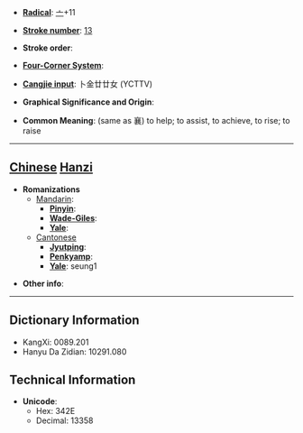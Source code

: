 * '''[[Wiktionary:Chinese radical index| Radical]]''': [[Wiktionary:Chinese radical index 亠|亠]]+11

* '''[[Wiktionary:Chinese total strokes index|Stroke number]]''': [[Wiktionary:Chinese total strokes index 13|13]]

* '''Stroke order''': 

* '''[[Wiktionary:Chinese four corner index|Four-Corner System]]''': 

* '''[[Wiktionary:Chinese Cangjie index|Cangjie input]]''': 卜金廿廿女 (YCTTV)

* '''Graphical Significance and Origin''': 

* '''Common Meaning''': (same as 襄) to help; to assist, to achieve, to rise; to raise

----

== [[Chinese]] [[Hanzi]] ==

* '''Romanizations'''
** [[Mandarin]]:
*** '''[[Pinyin]]''': 
*** '''[[Wade-Giles]]''': 
*** '''[[Yale]]''': 
**[[Cantonese]]
***'''[[Jyutping]]''':
***'''[[Penkyamp]]''': 
***'''[[Yale]]''': seung1

* '''Other info''': 

----

== Dictionary Information ==

* KangXi: 0089.201
* Hanyu Da Zidian: 10291.080

== Technical Information ==

* '''Unicode''':
** Hex: 342E
** Decimal: 13358